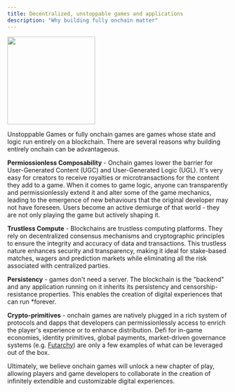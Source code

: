 ```yaml
---
title: Decentralized, unstoppable games and applications
description: "Why building fully onchain matter"
---
```


<img height="200" src="/images/FOCG.png" />

Unstoppable Games or fully onchain games are games whose state and logic run entirely on a blockchain. There are several reasons why building entirely onchain can be advantageous.

**Permiossionless Composability** - Onchain games lower the barrier for User-Generated Content (UGC) and User-Generated Logic (UGL). It's very easy for creators to receive royalties or microtransactions for the content they add to a game. When it comes to game logic, anyone can transparently and permissionlessly extend it and alter some of the game mechanics, leading to the emergence of new behaviours that the original developer may not have foreseen. Users become an active demiurge of that world - they are not only playing the game but actively shaping it.

**Trustless Compute** - Blockchains are trustless computing platforms. They rely on decentralized consensus mechanisms and cryptographic principles to ensure the integrity and accuracy of data and transactions. This trustless nature enhances security and transparency, making it ideal for stake-based matches, wagers and prediction markets while eliminating all the risk associated with centralized parties.

**Persistency** - games don't need a server. The blockchain is the "backend" and any application running on it inherits its persistency and censorship-resistance properties. This enables the creation of digital experiences that can run \*forever.

**Crypto-primitives** - onchain games are natively plugged in a rich system of protocols and dapps that developers can permissionlessly access to enrich the player's experience or to enhance distribution. Defi for in-game economies, identity primitives, global payments, market-driven governance systems (e.g. [Futarchy](https://docs.themetadao.org/)) are only a few examples of what can be leveraged out of the box.

Ultimately, we believe onchain games will unlock a new chapter of play, allowing players and game developers to collaborate in the creation of infinitely extendible and customizable digital experiences. 
